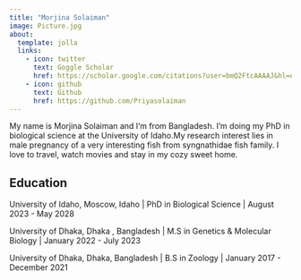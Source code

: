 ```yaml
---
title: "Morjina Solaiman"
image: Picture.jpg
about:
  template: jolla
  links:
    - icon: twitter
      text: Goggle Scholar
      href: https://scholar.google.com/citations?user=bmQ2FtcAAAAJ&hl=en
    - icon: github
      text: Github
      href: https://github.com/Priyasolaiman
---
```


My name is Morjina Solaiman and I'm from Bangladesh. I'm doing my PhD in biological science at the University of Idaho.My research interest lies in male pregnancy of a very interesting fish from syngnathidae fish family. I love to travel, watch movies and stay in my cozy sweet home.

## Education

University of Idaho, Moscow, Idaho \| PhD in Biological Science \| August 2023 - May 2028

University of Dhaka, Dhaka , Bangladesh \| M.S in Genetics & Molecular Biology \| January 2022 - July 2023

University of Dhaka, Dhaka, Bangladesh \| B.S in Zoology \| January 2017 - December 2021
